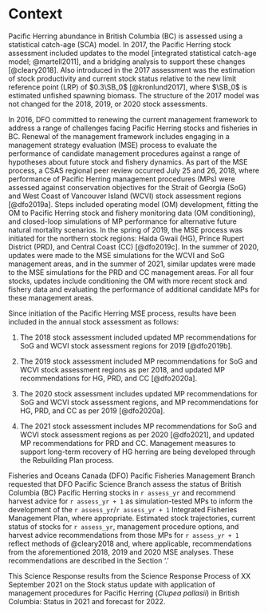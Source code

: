 # Context

Pacific Herring abundance in British Columbia (BC) is assessed using
a statistical catch-age (SCA) model.
In 2017, the Pacific Herring stock assessment included updates to the model
[integrated statistical catch-age model; @martell2011],
and a bridging analysis to support these changes [@cleary2018].
Also introduced in the 2017 assessment was
the estimation of stock productivity and current stock status
relative to the new limit reference point (LRP) of $0.3\SB_0$ [@kronlund2017],
where $\SB_0$ is estimated unfished spawning biomass.
The structure of the 2017 model was not changed for the
2018, 2019, or 2020 stock assessments.
<!-- In 2020 an update was made to the forecasting model.
Historically the model has used the estimated terminal year recruits when projecting the model one year ahead.
The change was made to use average recruitment generated from a normal distribution. -->

In 2016, DFO committed to renewing the current management framework
to address a range of challenges facing Pacific Herring stocks and fisheries in BC.
Renewal of the management framework includes engaging in
a management strategy evaluation (MSE) process to evaluate
the performance of candidate management procedures against
a range of hypotheses about future stock and fishery dynamics.
As part of the MSE process,
a CSAS regional peer review occurred July 25 and 26, 2018,
where performance of Pacific Herring management procedures (MPs) were assessed
against conservation objectives for the Strait of Georgia (SoG) and West Coast of Vancouver Island (WCVI) stock assessment regions [@dfo2019a].
Steps included operating model (OM) development,
fitting the OM to Pacific Herring stock and fishery monitoring data (OM conditioning), and
closed-loop simulations of MP performance for alternative future natural mortality scenarios.
In the spring of 2019, the MSE process was initiated for the northern stock regions:
Haida Gwaii (HG), Prince Rupert District (PRD), and Central Coast (CC) [@dfo2019c]. 
In the summer of 2020, updates were made to the MSE simulations for the WCVI and SoG management areas,
and in the summer of 2021,
similar updates were made to the MSE simulations for the PRD and CC management areas.
For all four stocks, updates include
conditioning the OM with more recent stock and fishery data and
evaluating the performance of additional candidate MPs for these management areas.

Since initiation of the Pacific Herring MSE process,
results have been included in the annual stock assessment as follows:

1. The 2018 stock assessment included updated MP recommendations
for SoG and WCVI stock assessment regions for 2019 [@dfo2019b].

1. The 2019 stock assessment included MP recommendations
for SoG and WCVI stock assessment regions as per 2018, and
updated MP recommendations for HG, PRD, and CC [@dfo2020a].

1. The 2020 stock assessment includes updated MP recommendations
for SoG and WCVI stock assessment regions, and
MP recommendations for HG, PRD, and CC as per 2019 [@dfo2020a].  

1. The 2021 stock assessment includes MP recommendations
for SoG and WCVI stock assessment regions as per 2020 [@dfo2021], and
updated MP recommendations for PRD and CC.
<!-- TODO: JC to check the following text (2 lines re HG rebuilding) -->
Management measures to support long-term recovery of HG herring
are being developed through the Rebuilding Plan process.

Fisheries and Oceans Canada (DFO) Pacific Fisheries Management Branch requested
that DFO Pacific Science Branch assess the status of
British Columbia (BC) Pacific Herring stocks in `r assess_yr` and
recommend harvest advice for `r assess_yr + 1`
as simulation-tested MPs to inform the development of the
`r assess_yr`/`r assess_yr + 1` Integrated Fisheries Management Plan,
where appropriate.
Estimated stock trajectories,
current status of stocks for `r assess_yr`,
management procedure options, and
harvest advice recommendations from those MPs for `r assess_yr + 1`
reflect methods of @cleary2018 and,
where applicable,
recommendations from the aforementioned 2018, 2019 and 2020 MSE analyses.
These recommendations are described in the Section '\nameref{sec:harv-opts}.'

<!--  Mandatory last paragraph in this section -->
This Science Response results from the Science Response Process of
XX September 2021 on the
Stock status update with application of management procedures for Pacific Herring
(*Clupea pallasii*) in British Columbia: Status in 2021 and forecast for 2022.